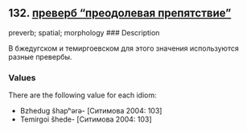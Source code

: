 ## 132. <a href =  'https://agricolamz.github.io/The_Circassian_Isoglosses_Database/132.html'>преверб "преодолевая препятствие"</a>
preverb; spatial; morphology
### Description

В бжедугском и темиргоевском для этого значения используются разные превербы.

### Values
There are the following value for each idiom:

* Bzhedug  ŝhapʰərə- [Ситимова 2004: 103] 
* Temirgoi  ŝhede- [Ситимова 2004: 103] 

